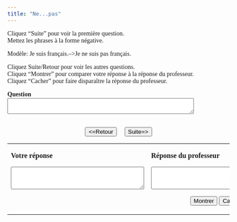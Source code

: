 ```yaml
---
title: "Ne...pas"
---
```

<head>
  <style>
    body {
      font-family: Garamond, serif;
    }
  </style>
</head>

Cliquez "Suite" pour voir la première question.\
Mettez les phrases à la forme négative.

Modèle: Je suis français.-->Je ne suis pas français.

Cliquez Suite/Retour pour voir les autres questions.\
Cliquez "Montrer" pour comparer votre réponse à la réponse du professeur.\
Cliquez "Cacher" pour faire disparaître la réponse du professeur.



  <form name="qbox" action="" method="post">
    <p>
      <b>Question</b><br />
      <textarea name="q" rows="2" wrap="virtual" cols="50"></textarea>
    </p>
    <center>
      <br>
      <button onClick="begin(-1)" type="button">&lt;=Retour</button>
      &nbsp; &nbsp;
      <button onClick="begin(1)" type="button">Suite=&gt;</button>
      <br />

    </center>
  </form>

  <table width="80%" border="0" align="center">
    <tbody>
      <tr>
        <td valign="top" width="236">
          <p>
            <b>Votre réponse</b>
          </p>
          <form name="Sinput" action="" method="post">
            <p>
              <textarea name="Content" rows="3" wrap="virtual" cols="35"></textarea>
            </p>
          </form>
        </td>
        <td valign="top" width="308">
          <p>
            <b>Réponse du professeur</b>
          </p>
          <form name="feedback" action="" method="post">
            <p>
              <textarea name="fb" rows="3" wrap="virtual" cols="35"></textarea>
            </p>
          </form>
          <form name="Check" action="" method="post">
            <center>
              <button onClick="checkAnswer()" type="button">Montrer</button>
              <button onClick="hideAnswer()" type="button">Cacher</button>
            </center>
          </form>
        </td>
      </tr>
    </tbody>
  </table>


<SCRIPT language=Javascript><!--//
//  This code is based on a script by Marmoe Soemarmo.  
//  Dan Beeby modified it and wrote the creation interface, JavaScripts, and Perl Scripts.
//  http://lang.swarthmore.edu/mellon -- dbeeby@haverford.edu.
//  Content by Alison Murray Levine, University of Virginia, alevine@virginia.edu.
//  You may borrow and modify these scripts, but please give credit where credit is due.
	var Question= new Array();
	var Answer= new Array();
//---------------------DATA--------------------

Question[1]="J'aime le cinéma";Question[2]="Il est gentil.";Question[3]="Elles mangent beaucoup";Question[4]="Ils sont marseillais.";Question[5]="Nous habitons en Espagne.";Question[6]="Je connais Rio";Question[7]="Tu comprends le français.";Question[8]="Il veut danser.";

Answer[1]="Je n'aime pas le cinéma.";Answer[2]="Il n'est pas gentil.";Answer[3]="Elles ne mangent pas beaucoup.";Answer[4]="Ils ne sont pas marseillais.";Answer[5]="Nous n'habitons pas en Espagne.";Answer[6]="Je ne connais pas Rio.";Answer[7]="Tu ne comprends pas le français.";Answer[8]="Il ne veut pas danser.";

//-------------------END DATA-------------


  var NextQ = 0;
  var QN = 0;

  function begin(QN) {
    NextQ = NextQ + QN;
    if (Question[NextQ] == null) {
      alert("Il n’y a plus de questions. Cliquez sur suite/retour pour revoir les questions.");
    }
    document.feedback.fb.value = "";
    document.Sinput.Content.value = "";
    document.qbox.q.value = Question[NextQ];
  }

  function checkAnswer() {
    if (document.Sinput.Content.value === "") {
      document.feedback.fb.value = "Essayez de répondre à la question avant de voir la réponse du professeur.";
    } else {
      document.feedback.fb.value = Answer[NextQ];
    }
  }

  function hideAnswer() {
    document.feedback.fb.value = "";
  }
  //-->
</script>
